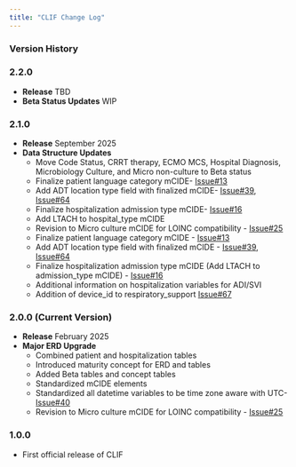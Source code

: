 ```yaml
---
title: "CLIF Change Log"
---
```


### Version History

### 2.2.0 
- **Release** TBD
- **Beta Status Updates** WIP


### 2.1.0
- **Release** September 2025
- **Data Structure Updates**
  - Move Code Status, CRRT therapy, ECMO MCS, Hospital Diagnosis, Microbiology Culture, and Micro non-culture to Beta status
  - Finalize patient language category mCIDE- [Issue#13](https://github.com/Common-Longitudinal-ICU-data-Format/CLIF/issues/13)
  - Add ADT location type field with finalized mCIDE- [Issue#39](https://github.com/Common-Longitudinal-ICU-data-Format/CLIF/issues/39), [Issue#64](https://github.com/Common-Longitudinal-ICU-data-Format/CLIF/issues/64)
  - Finalize hospitalization admission type mCIDE- [Issue#16](https://github.com/Common-Longitudinal-ICU-data-Format/CLIF/issues/16)
  - Add LTACH to hospital_type mCIDE
  - Revision to Micro culture mCIDE for LOINC compatibility - [Issue#25](https://github.com/Common-Longitudinal-ICU-data-Format/CLIF/issues/25)
  - Finalize patient language category mCIDE - [Issue#13](https://github.com/Common-Longitudinal-ICU-data-Format/CLIF/issues/13)
  - Add ADT location type field with finalized mCIDE - [Issue#39](https://github.com/Common-Longitudinal-ICU-data-Format/CLIF/issues/39), [Issue#64](https://github.com/Common-Longitudinal-ICU-data-Format/CLIF/issues/64)
  - Finalize hospitalization admission type mCIDE (Add LTACH to admission_type mCIDE) - [Issue#16](https://github.com/Common-Longitudinal-ICU-data-Format/CLIF/issues/39)
  - Additional information on hospitalization variables for ADI/SVI
  - Addition of device_id to respiratory_support [Issue#67](https://github.com/Common-Longitudinal-ICU-data-Format/CLIF/issues/67)

### 2.0.0 (Current Version)
- **Release** February 2025
- **Major ERD Upgrade**
  - Combined patient and hospitalization tables
  - Introduced maturity concept for ERD and tables
  - Added Beta tables and concept tables
  - Standardized mCIDE elements
  - Standardized all datetime variables to be time zone aware with UTC- [Issue#40](https://github.com/Common-Longitudinal-ICU-data-Format/CLIF/issues/40)
  - Revision to Micro culture mCIDE for LOINC compatibility - [Issue#25](https://github.com/Common-Longitudinal-ICU-data-Format/CLIF/issues/25)

### 1.0.0
- First official release of CLIF
